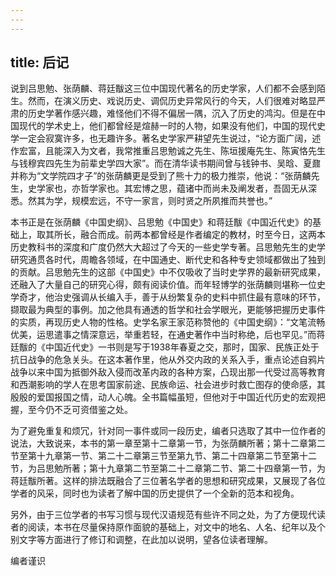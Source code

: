 ```yaml
---
---
---
```

title: 后记
---




说到吕思勉、张荫麟、蒋廷黻这三位中国现代著名的历史学家，人们都不会感到陌生。然而，在演义历史、戏说历史、调侃历史异常风行的今天，人们很难对略显严肃的历史学著作感兴趣，难怪他们不得不偏居一隅，沉入了历史的鸿沟。但是在中国现代的学术史上，他们都曾经是煊赫一时的人物，如果没有他们，中国的现代史学一定会寂寞许多，也无趣许多。著名史学家严耕望先生说过，“论方面广阔，述作宏富，且能深入为文者，我常推重吕思勉诚之先生、陈垣援庵先生、陈寅恪先生与钱穆宾四先生为前辈史学四大家”。而在清华读书期间曾与钱钟书、吴晗、夏鼐并称为“文学院四才子”的张荫麟更是受到了熊十力的极力推崇，他说：“张荫麟先生，史学家也，亦哲学家也。其宏博之思，蕴诸中而尚未及阐发者，吾固无从深悉。然其为学，规模宏远，不守一家言，则时贤之所夙推而共誉也。”

本书正是在张荫麟《中国史纲》、吕思勉《中国史》和蒋廷黻《中国近代史》的基础上，取其所长，融合而成。前两本都曾经是作者编定的教材，时至今日，这两本历史教科书的深度和广度仍然大大超过了今天的一些史学专著。吕思勉先生的史学研究通贯各时代，周瞻各领域，在中国通史、断代史和各种专史领域都做出了独到的贡献。吕思勉先生的这部《中国史》中不仅吸收了当时史学界的最新研究成果，还融入了大量自己的研究心得，颇有阅读价值。而年轻博学的张荫麟则堪称一位史学奇才，他治史强调从长编入手，善于从纷繁复杂的史料中抓住最有意味的环节，撷取最为典型的事例。加之他具有通透的哲学和社会学眼光，更能够把握历史事件的实质，再现历史人物的性格。史学名家王家范称赞他的《中国史纲》：“文笔流畅优美，运思遣事之情深意远，举重若轻，在通史著作中当时称绝，后也罕见。”而蒋廷黻的《中国近代史》一书则是写于1938年春夏之交，那时，国家、民族正处于抗日战争的危急关头。在这本著作里，他从外交内政的关系入手，重点论述自鸦片战争以来中国为抵御外敌入侵而改革内政的各种方案，凸现出那一代受过高等教育和西潮影响的学人在思考国家前途、民族命运、社会进步时救亡图存的使命感，其殷殷的爱国报国之情，动人心魄。全书篇幅虽短，但他对于中国近代历史的宏观把握，至今仍不乏可资借鉴之处。

为了避免重复和烦冗，针对同一事件或同一段历史，编者只选取了其中一位作者的说法，大致说来，本书的第一章至第十二章第一节，为张荫麟所著；第十二章第二节至第十九章第一节、第二十二章第三节至第九节、第二十四章第二节至第十二节，为吕思勉所著；第十九章第二节至第二十二章第二节、第二十四章第一节，为蒋廷黻所著。这样的排法既融合了三位著名学者的思想和研究成果，又展现了各位学者的风采，同时也为读者了解中国的历史提供了一个全新的范本和视角。

另外，由于三位学者的书写习惯与现代汉语规范有些许不同之处，为了方便现代读者的阅读，本书在尽量保持原作面貌的基础上，对文中的地名、人名、纪年以及个别文字等方面进行了修订和调整，在此加以说明，望各位读者理解。

编者谨识